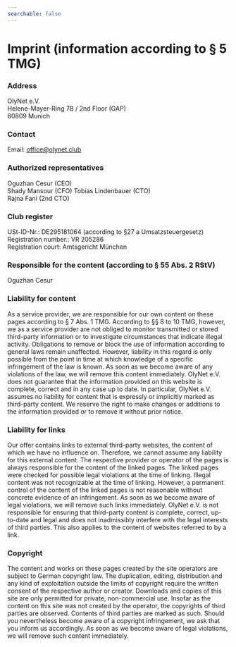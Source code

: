 ```yaml
---
searchable: false
---
```


# Imprint (information according to § 5 TMG)

### Address

OlyNet e.V.  
Helene-Mayer-Ring 7B / 2nd Floor (GAP)  
80809 Munich

### Contact

Email: office@olynet.club

### Authorized representatives

Oguzhan Cesur (CEO)  
Shady Mansour (CFO)
Tobias Lindenbauer (CTO)  
Rajna Fani (2nd CTO)

### Club register

USt-ID-Nr.: DE295181064 (according to §27 a Umsatzsteuergesetz)  
Registration number.: VR 205286  
Registration court: Amtsgericht München

### Responsible for the content (according to § 55 Abs. 2 RStV)

Oguzhan Cesur

### Liability for content

As a service provider, we are responsible for our own content on these pages according to § 7 Abs. 1 TMG. According to §§ 8 to 10 TMG, however, we as a service provider are not obliged to monitor transmitted or stored third-party information or to investigate circumstances that indicate illegal activity.
Obligations to remove or block the use of information according to general laws remain unaffected. However, liability in this regard is only possible from the point in time at which knowledge of a specific infringement of the law is known. As soon as we become aware of any violations of the law, we will remove this content immediately.
OlyNet e.V. does not guarantee that the information provided on this website is complete, correct and in any case up to date. In particular, OlyNet e.V. assumes no liability for content that is expressly or implicitly marked as third-party content.
We reserve the right to make changes or additions to the information provided or to remove it without prior notice.

### Liability for links

Our offer contains links to external third-party websites, the content of which we have no influence on. Therefore, we cannot assume any liability for this external content. The respective provider or operator of the pages is always responsible for the content of the linked pages. The linked pages were checked for possible legal violations at the time of linking. Illegal content was not recognizable at the time of linking.
However, a permanent control of the content of the linked pages is not reasonable without concrete evidence of an infringement. As soon as we become aware of legal violations, we will remove such links immediately.
OlyNet e.V. is not responsible for ensuring that third-party content is complete, correct, up-to-date and legal and does not inadmissibly interfere with the legal interests of third parties. This also applies to the content of websites referred to by a link.

### Copyright

The content and works on these pages created by the site operators are subject to German copyright law. The duplication, editing, distribution and any kind of exploitation outside the limits of copyright require the written consent of the respective author or creator. Downloads and copies of this site are only permitted for private, non-commercial use.
Insofar as the content on this site was not created by the operator, the copyrights of third parties are observed. Contents of third parties are marked as such. Should you nevertheless become aware of a copyright infringement, we ask that you inform us accordingly. As soon as we become aware of legal violations, we will remove such content immediately.
